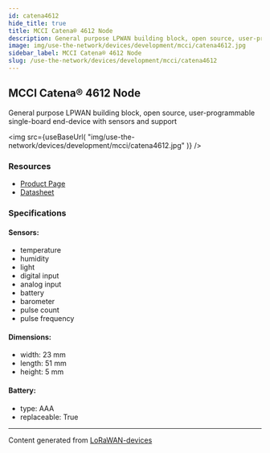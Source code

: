 ```yaml
---
id: catena4612
hide_title: true
title: MCCI Catena® 4612 Node
description: General purpose LPWAN building block, open source, user-programmable single-board end-device with sensors and support
image: img/use-the-network/devices/development/mcci/catena4612.jpg
sidebar_label: MCCI Catena® 4612 Node
slug: /use-the-network/devices/development/mcci/catena4612
---
```



## MCCI Catena® 4612 Node

General purpose LPWAN building block, open source, user-programmable single-board end-device with sensors and support

<img
src={useBaseUrl(
"img/use-the-network/devices/development/mcci/catena4612.jpg"
)}
/>

### Resources

- [Product Page](https://mcci.io/catena4612)
- [Datasheet](https://cdn.shopify.com/s/files/1/0873/5104/files/971001048c__Catena-4612-Datasheet.pdf?v=1610856170)

### Specifications

#### Sensors:
- temperature
- humidity
- light
- digital input
- analog input
- battery
- barometer
- pulse count
- pulse frequency
#### Dimensions:
- width: 23 mm
- length: 51 mm
- height: 5 mm
#### Battery: 
- type: AAA
- replaceable: True



---
Content generated from [LoRaWAN-devices](https://github.com/TheThingsNetwork/lorawan-devices)